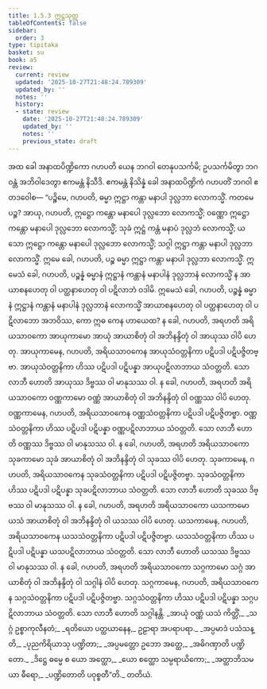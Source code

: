 ```yaml
---
title: 1.5.3 ဣဋ္ဌသုတ္တ
tableOfContents: false
sidebar:
  order: 3
type: tipitaka
basket: su
book: a5
review:
  current: review
  updated: '2025-10-27T21:48:24.789309'
  updated_by: ''
  notes: ''
  history:
  - state: review
    date: '2025-10-27T21:48:24.789309'
    updated_by: ''
    notes: ''
    previous_state: draft
---
```



<ReviewStatus review={frontmatter.review} showDetails={true} />

<HypothesisAnnotation frontmatter={frontmatter} />

<DynamicBreadcrumb />

<Division number="43" book="a5" e="ch" v="16" p="41">

<Paragraph number="235" book="a5">
အထ ခေါ အနာထပိဏ္ဍိကော ဂဟပတိ ယေန ဘဂဝါ တေနုပသင်္ကမိ; ဥပသင်္ကမိတွာ ဘဂဝန္တံ အဘိဝါဒေတွာ ဧကမန္တံ နိသီဒိ. ဧကမန္တံ နိသိန္နံ ခေါ အနာထပိဏ္ဍိကံ ဂဟပတိံ ဘဂဝါ ဧတဒဝေါစ—
</Paragraph>

<Paragraph number="236" book="a5">
“ပဉ္စိမေ, ဂဟပတိ, ဓမ္မာ ဣဋ္ဌာ ကန္တာ မနာပါ ဒုလ္လဘာ လောကသ္မိံ. ကတမေ ပဉ္စ? အာယု, ဂဟပတိ, ဣဋ္ဌော ကန္တော မနာပေါ ဒုလ္လဘော လောကသ္မိံ; ဝဏ္ဏော ဣဋ္ဌော ကန္တော မနာပေါ ဒုလ္လဘော လောကသ္မိံ; သုခံ ဣဋ္ဌံ ကန္တံ မနာပံ ဒုလ္လဘံ လောကသ္မိံ; ယသော ဣဋ္ဌော ကန္တော မနာပေါ ဒုလ္လဘော လောကသ္မိံ; သဂ္ဂါ ဣဋ္ဌာ ကန္တာ မနာပါ ဒုလ္လဘာ လောကသ္မိံ. ဣမေ ခေါ, ဂဟပတိ, ပဉ္စ ဓမ္မာ ဣဋ္ဌာ ကန္တာ မနာပါ ဒုလ္လဘာ လောကသ္မိံ.
</Paragraph>

<Paragraph number="237" book="a5">
ဣမေသံ ခေါ, ဂဟပတိ, ပဉ္စန္နံ ဓမ္မာနံ ဣဋ္ဌာနံ ကန္တာနံ မနာပါနံ ဒုလ္လဘာနံ လောကသ္မိံ န အာယာစနဟေတု ဝါ ပတ္ထနာဟေတု ဝါ ပဋိလာဘံ ဝဒါမိ. ဣမေသံ ခေါ, ဂဟပတိ, ပဉ္စန္နံ ဓမ္မာနံ ဣဋ္ဌာနံ ကန္တာနံ မနာပါနံ ဒုလ္လဘာနံ လောကသ္မိံ အာယာစနဟေတု ဝါ ပတ္ထနာဟေတု ဝါ ပဋိလာဘော အဘဝိဿ, ကော ဣဓ ကေန ဟာယေထ?
</Paragraph>

<Paragraph number="238" book="a5">
န ခေါ, ဂဟပတိ, အရဟတိ အရိယသာဝကော အာယုကာမော အာယုံ အာယာစိတုံ ဝါ အဘိနန္ဒိတုံ ဝါ အာယုဿ ဝါပိ ဟေတု. အာယုကာမေန, ဂဟပတိ, အရိယသာဝကေန အာယုသံဝတ္တနိကာ ပဋိပဒါ ပဋိပဇ္ဇိတဗ္ဗာ. အာယုသံဝတ္တနိကာ ဟိဿ ပဋိပဒါ ပဋိပန္နာ အာယုပဋိလာဘာယ သံဝတ္တတိ. သော လာဘီ ဟောတိ အာယုဿ ဒိဗ္ဗဿ ဝါ မာနုသဿ ဝါ.
</Paragraph>

<Paragraph number="239" book="a5">
န ခေါ, ဂဟပတိ, အရဟတိ အရိယသာဝကော ဝဏ္ဏကာမော ဝဏ္ဏံ အာယာစိတုံ ဝါ အဘိနန္ဒိတုံ ဝါ ဝဏ္ဏဿ ဝါပိ ဟေတု. ဝဏ္ဏကာမေန, ဂဟပတိ, အရိယသာဝကေန ဝဏ္ဏသံဝတ္တနိကာ ပဋိပဒါ ပဋိပဇ္ဇိတဗ္ဗာ. ဝဏ္ဏသံဝတ္တနိကာ ဟိဿ ပဋိပဒါ ပဋိပန္နာ ဝဏ္ဏပဋိလာဘာယ သံဝတ္တတိ. သော လာဘီ ဟောတိ ဝဏ္ဏဿ ဒိဗ္ဗဿ ဝါ မာနုသဿ ဝါ.
</Paragraph>

<Paragraph number="240" book="a5">
န ခေါ, ဂဟပတိ, အရဟတိ အရိယသာဝကော သုခကာမော သုခံ အာယာစိတုံ ဝါ အဘိနန္ဒိတုံ ဝါ သုခဿ ဝါပိ ဟေတု. သုခကာမေန, ဂဟပတိ, အရိယသာဝကေန သုခသံဝတ္တနိကာ ပဋိပဒါ ပဋိပဇ္ဇိတဗ္ဗာ. သုခသံဝတ္တနိကာ ဟိဿ ပဋိပဒါ ပဋိပန္နာ သုခပဋိလာဘာယ သံဝတ္တတိ. သော လာဘီ ဟောတိ သုခဿ ဒိဗ္ဗဿ ဝါ မာနုသဿ ဝါ.
</Paragraph>

<Paragraph number="241" book="a5">
န ခေါ, ဂဟပတိ, အရဟတိ အရိယသာဝကော ယသကာမော ယသံ အာယာစိတုံ ဝါ အဘိနန္ဒိတုံ ဝါ ယသဿ ဝါပိ ဟေတု. ယသကာမေန, ဂဟပတိ, အရိယသာဝကေန ယသသံဝတ္တနိကာ ပဋိပဒါ ပဋိပဇ္ဇိတဗ္ဗာ. ယသသံဝတ္တနိကာ ဟိဿ ပဋိပဒါ ပဋိပန္နာ ယသပဋိလာဘာယ သံဝတ္တတိ. သော လာဘီ ဟောတိ ယသဿ ဒိဗ္ဗဿ ဝါ မာနုသဿ ဝါ.
</Paragraph>

<Paragraph number="242" book="a5">
န ခေါ, ဂဟပတိ, အရဟတိ အရိယသာဝကော သဂ္ဂကာမော သဂ္ဂံ အာယာစိတုံ ဝါ အဘိနန္ဒိတုံ ဝါ သဂ္ဂါနံ ဝါပိ ဟေတု. သဂ္ဂကာမေန, ဂဟပတိ, အရိယသာဝကေန သဂ္ဂသံဝတ္တနိကာ ပဋိပဒါ ပဋိပဇ္ဇိတဗ္ဗာ. သဂ္ဂသံဝတ္တနိကာ ဟိဿ ပဋိပဒါ ပဋိပန္နာ သဂ္ဂပဋိလာဘာယ သံဝတ္တတိ. သော လာဘီ ဟောတိ သဂ္ဂါနန္တိ.
</Paragraph>

<Paragraph number="243" type="verses" book="a5">
_အာယုံ ဝဏ္ဏံ ယသံ ကိတ္တိံ,_  
_သဂ္ဂံ ဥစ္စာကုလီနတံ;_  
_ရတိယော ပတ္ထယာနေန,_  
ဥဠာရာ အပရာပရာ._  

</Paragraph>

<Paragraph number="244" type="verses" book="a5">
_အပ္ပမာဒံ ပသံသန္တိ,_  
_ပုညကိရိယာသု ပဏ္ဍိတာ;_  
_အပ္ပမတ္တော ဥဘော အတ္ထေ,_  
_အဓိဂဏှာတိ ပဏ္ဍိတော._  

</Paragraph>

<Paragraph number="245" type="verses" book="a5">
_ဒိဋ္ဌေ ဓမ္မေ စ ယော အတ္ထော,_  
_ယော စတ္ထော သမ္ပရာယိကော;_  
_အတ္ထာဘိသမယာ ဓီရော,_  
_ပဏ္ဍိတောတိ ပဝုစ္စတီ”တိ._  


</Paragraph>
</Division>

<Paragraph number="246" type="center" book="a5">
တတိယံ.
</Paragraph>